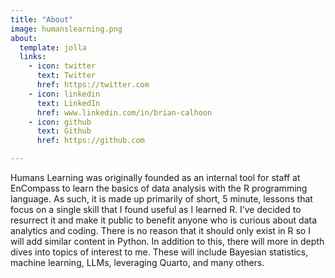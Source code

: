```yaml
---
title: "About"
image: humanslearning.png
about:
  template: jolla
  links:
    - icon: twitter
      text: Twitter
      href: https://twitter.com
    - icon: linkedin
      text: LinkedIn
      href: www.linkedin.com/in/brian-calhoon
    - icon: github
      text: Github
      href: https://github.com

---
```


Humans Learning was originally founded as an internal tool for staff at EnCompass to learn the basics of data analysis with the R programming language. As such, it is made up primarily of short, 5 minute, lessons that focus on a single skill that I found useful as I learned R. I've decided to resurrect it and make it public to benefit anyone who is curious about data analytics and coding. There is no reason that it should only exist in R so I will add similar content in Python. In addition to this, there will more in depth dives into topics of interest to me. These will include Bayesian statistics, machine learning, LLMs, leveraging Quarto, and many others. 

